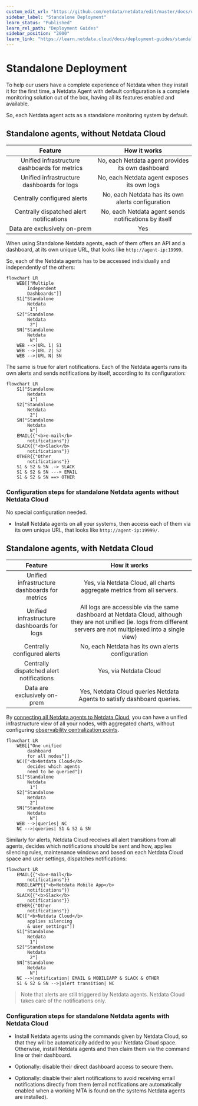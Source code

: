 ```yaml
---
custom_edit_url: "https://github.com/netdata/netdata/edit/master/docs/deployment-guides/standalone-deployment.md"
sidebar_label: "Standalone Deployment"
learn_status: "Published"
learn_rel_path: "Deployment Guides"
sidebar_position: "2000"
learn_link: "https://learn.netdata.cloud/docs/deployment-guides/standalone-deployment"
---
```


# Standalone Deployment

To help our users have a complete experience of Netdata when they install it for the first time, a Netdata Agent with default configuration is a complete monitoring solution out of the box, having all its features enabled and available.

So, each Netdata agent acts as a standalone monitoring system by default.

## Standalone agents, without Netdata Cloud

|                    Feature                    |                     How it works                     |
|:---------------------------------------------:|:----------------------------------------------------:|
| Unified infrastructure dashboards for metrics |  No, each Netdata agent provides its own dashboard   |
|  Unified infrastructure dashboards for logs   |     No, each Netdata agent exposes its own logs      |
|          Centrally configured alerts          |  No, each Netdata has its own alerts configuration   |
|   Centrally dispatched alert notifications    | No, each Netdata agent sends notifications by itself |
|         Data are exclusively on-prem          |                         Yes                          |

When using Standalone Netdata agents, each of them offers an API and a dashboard, at its own unique URL, that looks like `http://agent-ip:19999`.

So, each of the Netdata agents has to be accessed individually and independently of the others:

```mermaid
flowchart LR
    WEB[["Multiple
        Independent
        Dashboards"]]
    S1["Standalone
        Netdata
         1"]
    S2["Standalone
        Netdata
         2"]
    SN["Standalone
        Netdata
         N"]
    WEB -->|URL 1| S1
    WEB -->|URL 2| S2
    WEB -->|URL N| SN
```

The same is true for alert notifications. Each of the Netdata agents runs its own alerts and sends notifications by itself, according to its configuration:

```mermaid
flowchart LR
    S1["Standalone
        Netdata
         1"]
    S2["Standalone
        Netdata
         2"]
    SN["Standalone
        Netdata
         N"]
    EMAIL{{"<b>e-mail</b>
        notifications"}}
    SLACK{{"<b>Slack</b>
        notifications"}}
    OTHER{{"Other
        notifications"}}
    S1 & S2 & SN .-> SLACK
    S1 & S2 & SN ---> EMAIL
    S1 & S2 & SN ==> OTHER
```

### Configuration steps for standalone Netdata agents without Netdata Cloud

No special configuration needed.

- Install Netdata agents on all your systems, then access each of them via its own unique URL, that looks like `http://agent-ip:19999/`.

## Standalone agents, with Netdata Cloud

|                    Feature                    |                                                                              How it works                                                                               |
|:---------------------------------------------:|:-----------------------------------------------------------------------------------------------------------------------------------------------------------------------:|
| Unified infrastructure dashboards for metrics |                                                 Yes, via Netdata Cloud, all charts aggregate metrics from all servers.                                                  |
|  Unified infrastructure dashboards for logs   | All logs are accessible via the same dashboard at Netdata Cloud, although they are not unified (ie. logs from different servers are not multiplexed into a single view) |
|             Centrally configured alerts       |                                                            No, each Netdata has its own alerts configuration                                                            |
|   Centrally dispatched alert notifications    |                                                                         Yes, via Netdata Cloud                                                                          |
|         Data are exclusively on-prem          |                                                 Yes, Netdata Cloud queries Netdata Agents to satisfy dashboard queries.                                                 |

By [connecting all Netdata agents to Netdata Cloud](/docs/netdata-cloud/connect-agent-to-cloud), you can have a unified infrastructure view of all your nodes, with aggregated charts, without configuring [observability centralization points](/docs/observability-centralization-points).

```mermaid
flowchart LR
    WEB[["One unified
        dashboard
        for all nodes"]]
    NC(["<b>Netdata Cloud</b>
        decides which agents
        need to be queried"])
    S1["Standalone
        Netdata
         1"]
    S2["Standalone
        Netdata
         2"]
    SN["Standalone
        Netdata
         N"]
    WEB -->|queries| NC
    NC -->|queries| S1 & S2 & SN
```

Similarly for alerts, Netdata Cloud receives all alert transitions from all agents, decides which notifications should be sent and how, applies silencing rules, maintenance windows and based on each Netdata Cloud space and user settings, dispatches notifications:

```mermaid
flowchart LR
    EMAIL{{"<b>e-mail</b>
        notifications"}}
    MOBILEAPP{{"<b>Netdata Mobile App</b>
        notifications"}}
    SLACK{{"<b>Slack</b>
        notifications"}}
    OTHER{{"Other
        notifications"}}
    NC(["<b>Netdata Cloud</b>
        applies silencing
        & user settings"])
    S1["Standalone
        Netdata
         1"]
    S2["Standalone
        Netdata
         2"]
    SN["Standalone
        Netdata
         N"]
    NC -->|notification| EMAIL & MOBILEAPP & SLACK & OTHER
    S1 & S2 & SN -->|alert transition| NC
```

> Note that alerts are still triggered by Netdata agents. Netdata Cloud takes care of the notifications only.

### Configuration steps for standalone Netdata agents with Netdata Cloud

- Install Netdata agents using the commands given by Netdata Cloud, so that they will be automatically added to your Netdata Cloud space. Otherwise, install Netdata agents and then claim them via the command line or their dashboard.

- Optionally: disable their direct dashboard access to secure them.

- Optionally: disable their alert notifications to avoid receiving email notifications directly from them (email notifications are automatically enabled when a working MTA is found on the systems Netdata agents are installed).
